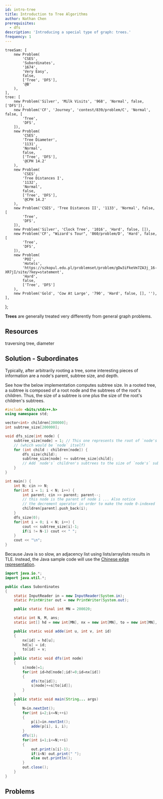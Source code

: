 ```yaml
---
id: intro-tree
title: Introduction to Tree Algorithms
author: Nathan Chen
prerequisites:
  - dfs
description: 'Introducing a special type of graph: trees.'
frequency: 1
---
```



	treeSam: [
		new Problem(
			'CSES',
			'Subordinates',
			'1674',
			'Very Easy',
			false,
			['Tree', 'DFS'],
			'@B'
		),
	],
	tree: [
		new Problem('Silver', 'Milk Visits', '968', 'Normal', false, ['DFS']),
		new Problem('CF', 'Journey', 'contest/839/problem/C', 'Normal', false, [
			'Tree',
			'DFS',
		]),
		new Problem(
			'CSES',
			'Tree Diameter',
			'1131',
			'Normal',
			false,
			['Tree', 'DFS'],
			'@CPH 14.2'
		),
		new Problem(
			'CSES',
			'Tree Distances I',
			'1132',
			'Normal',
			false,
			['Tree', 'DFS'],
			'@CPH 14.2'
		),
		new Problem('CSES', 'Tree Distances II', '1133', 'Normal', false, [
			'Tree',
			'DFS',
		]),
		new Problem('Silver', 'Clock Tree', '1016', 'Hard', false, []),
		new Problem('CF', "Wizard's Tour", '860/problem/D', 'Hard', false, [
			'Tree',
			'DFS',
		]),
		new Problem(
			'POI',
			'Hotels',
			'https://szkopul.edu.pl/problemset/problem/gDw3iFkeVm7ZA3j_16-XR7jI/site/?key=statement',
			'Hard',
			false,
			['Tree', 'DFS']
		),
		new Problem('Gold', 'Cow At Large', '790', 'Hard', false, [], ''),
	],
};

<!-- 		new Problem(
			'HE',
			'Birthday Gifts',
			'https://www.hackerearth.com/practice/math/combinatorics/inclusion-exclusion/practice-problems/algorithm/mancunian-and-birthday-gifts-d44faa15/description/',
			'Normal',
			false,
			['Tree', 'PIE'],
			''
		), -->

**Trees** are generally treated very differently from general graph problems.

<Problems problems={problems.treeSam} />

## Resources

<Resources>
	<Resource source="CPH" title="14.1, 14.2 - Tree algorithms" starred>
		traversing tree, diameter
	</Resource>
</Resources>

## Solution - Subordinates

Typically, after arbitrarily rooting a tree, some interesting pieces of information are a node's parent, subtree size, and depth.

See how the below implementation computes subtree size. In a rooted tree, a subtree is composed of a root node and the subtrees of the root's children. Thus, the size of a subtree is one plus the size of the root's children's subtrees.

<LanguageSection>

<CPPSection>

```cpp
#include <bits/stdc++.h>
using namespace std;

vector<int> children[200000];
int subtree_size[200000];

void dfs_size(int node) {
	subtree_size[node] = 1; // This one represents the root of `node's` subtree
	// (which would be `node` itself)
	for (int child : children[node]) {
		dfs_size(child);
		subtree_size[node] += subtree_size[child];
		// Add `node's` children's subtrees to the size of `node's` subtree
	}
}

int main() {
	int N; cin >> N;
	for(int i = 1; i < N; i++) {
		int parent; cin >> parent; parent--;
		// this node is the parent of node i ... Also notice
		// the decrement operator in order to make the node 0-indexed
		children[parent].push_back(i);
	}
	dfs_size(0);
	for(int i = 0; i < N; i++) {
		cout << subtree_size[i]-1;
		if(i != N-1) cout << " ";
	}
	cout << "\n";
}

```

</CPPSection>

<JavaSection>

<Warning>

Because Java is so slow, an adjacency list using lists/arraylists results in TLE. Instead, the Java sample code will use the [Chinese edge representation](https://codeforces.com/blog/entry/67883).

</Warning>

```java
import java.io.*;
import java.util.*;

public class Subordinates
{
	static InputReader in = new InputReader(System.in);
	static PrintWriter out = new PrintWriter(System.out);

	public static final int MN = 200020;

	static int N, M, ans;
	static int[] hd = new int[MN], nx = new int[MN], to = new int[MN], s = new int[MN], p = new int[MN];

	public static void adde(int u, int v, int id)
	{
		nx[id] = hd[u];
		hd[u] = id;
		to[id] = v;
	}
	public static void dfs(int node)
	{
		s[node]=1;
		for(int id=hd[node];id!=0;id=nx[id])
		{
			dfs(to[id]);
			s[node]+=s[to[id]];
		}
	}
	public static void main(String... args)
	{
		N=in.nextInt();
		for(int i=2;i<=N;++i)
		{
			p[i]=in.nextInt();
			adde(p[i], i, i);
		}
		dfs(1);
		for(int i=1;i<=N;++i)
		{
			out.print(s[i]-1);
			if(i<N) out.print(" ");
			else out.println();
		}
		out.close();
	}
}
```

</JavaSection>

</LanguageSection>

<IncompleteSection />

## Problems

<Problems problems={problems.tree} />
